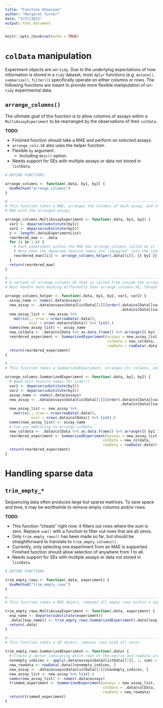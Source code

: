 ```yaml
---
title: "Function Showcase"
author: "Margaret Turner"
date: "3/27/2022"
output: html_document
---
```


```r
knitr::opts_chunk$set(echo = TRUE)
```

# `colData` manipulation

Experiment objects are un-`tidy`. Due to the underlying expectations of how information is stored in a `tidy` dataset, most `dplyr` functions (e.g. `mutate()`, `summarize()`, `filter()`) specifically operate on either columns or rows. The following functions are meant to provide more flexible manipulation of un-`tidy` experimental data.

## `arrange_columns()`

The ultimate goal of this function is to allow columns of assays within a `MultiAssayExperiment` to be rearranged by the observations of their `colData`.

**TODO**:

- Finished function should take a MAE and perform on *selected* assays.
- `arrange_cols.SE` also uses the helper function.
- Flexible `by` argument.
  - Including `desc()` option.
- Needs support for SEs with multiple assays or data not stored in `listData`.

```r
# DEFINE FUNCTIONS

arrange_columns <- function(.data, by1, by2) {
  UseMethod("arrange_columns")
}

# ------------------------------------------------------------------------------
# This function takes a MAE, arranges the columns of each assay, and returns a
# MAE with the arranged assays

arrange_columns.MultiAssayExperiment <- function(.data, by1, by2) {
  var1 <- deparse(substitute(by1))
  var2 <- deparse(substitute(by2))
  z <- length(.data@ExperimentList)
  reordered_mae <- .data
  for (i in 1:z) { 
    # Each experiment within the MAE has arrange_columns called on it
    # Note that the deparsed feature names are "smuggled" into the inner function by var1, var2
    reordered_mae[[i]] <- arrange_columns_helper(.data[[i]], {{ by1 }}, {{ by2 }}, var1, var2)
  }
  return(reordered_mae)
}

# ------------------------------------------------------------------------------
# A variant of arrange_columns.SE that is called from inside the arrange_columns.MAE function
# Must handle data masking differently than arrange_columns.SE, though the two could theoretically be merged

arrange_columns_helper <- function(.data, by1, by2, var1, var2) {
  assay_name <- names(.data@assays)
  new_assay <- .data@assays@data@listData[[1]][order(.data@colData[[var1]], 
                                                     .data@colData[[var2]])]
  new_assay_list <- new_assay %>% 
    matrix(., nrow = nrow(rowData(.data)),
           ncol = nrow(.data@colData)) %>% list(.)
  names(new_assay_list) <- assay_name
  new_coldata <- .data@colData %>% as.data.frame() %>% arrange({{ by1 }}, {{ by2 }})
  reordered_experiment <- SummarizedExperiment(assays = new_assay_list,
                                               colData = new_coldata,
                                               rowData = rowData(.data))
  return(reordered_experiment)
}

# ------------------------------------------------------------------------------
# This function takes a SummarizedExperiment, arranges its columns, and returns a repackaged SummarizedExperiment

arrange_columns.SummarizedExperiment <- function(.data, by1, by2) {
  # Need text feature names for order()
  var1 <- deparse(substitute(by1))
  var2 <- deparse(substitute(by2))
  assay_name <- names(.data@assays)
  new_assay <- .data@assays@data@listData[[1]][order(.data@colData[[var1]], 
                                                     .data@colData[[var2]])]
  new_assay_list <- new_assay %>% 
    matrix(., nrow = nrow(rowData(.data)),
            ncol = nrow(.data@colData)) %>% list(.)
  names(new_assay_list) <- assay_name
  # Can use embracing to arrange colData
  new_coldata <- .data@colData %>% as.data.frame() %>% arrange({{ by1 }}, {{ by2 }})
  reordered_experiment <- SummarizedExperiment(assays = new_assay_list,
                                             colData = new_coldata,
                                             rowData = rowData(.data))
  return(reordered_experiment)
}
```


# Handling sparse data

## `trim_empty_*`

Sequencing data often produces large but sparse matrices. To save space and time, it may be worthwhile to remove empty columns and/or rows.

**TODO**:

- This function "cheats" right now: it filters out rows where the *sum* is zero. Replace `sum()` with a function to filter out rows that are all zeros.
- Only `trim_empty_rows()` has been made so far, but should be straightforward to translate to `trim_empty_columns()`.
- Currently, only selecting one experiment from an MAE is supported. Finished function should allow selection of anywhere from 1 to all.
- Needs support for SEs with multiple assays or data not stored in `listData`.

```r
# DEFINE FUNCTIONS

trim_empty_rows <- function(.data, experiment) {
  UseMethod("trim_empty_rows")
}

#-------------------------------------------------------------------------------
# This function takes a MAE object, removes all empty rows within a specified experiment, then returns the altered MAE

trim_empty_rows.MultiAssayExperiment <- function(.data, experiment) {
  exp_name <- deparse(substitute(experiment))
  .data[[exp_name]] <- trim_empty_rows.SummarizedExperiment(.data[[exp_name]])
  return(.data)
}

#------------------------------------------------------------------------------
# This function takes a SE object, removes rows with all zeros

trim_empty_rows.SummarizedExperiment <- function(.data) {
  # Create a vector indicating which rows of the matrix and rowData are nonzero
  nonempty_indices <- apply(.data@assays@data@listData[[1]], 1, sum) > 0
  new_rowdata <- rowData(.data)[nonempty_indices, ]
  new_assay <- .data@assays@data@listData[[1]][nonempty_indices, ]
  new_assay_list <- new_assay %>% list(.)
  names(new_assay_list) <- names(.data@assays)
  trimmed_experiment <- SummarizedExperiment(assays = new_assay_list,
                                             colData = .data@colData,
                                             rowData = new_rowdata)
  return(trimmed_experiment)
}

```


